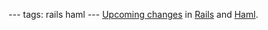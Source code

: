 ---
tags: rails haml
---
[http://nex-3.com/posts/86-rails-xss-protection-and-haml Upcoming changes] in [[Rails]] and [[Haml]].
